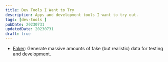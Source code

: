 ```yaml
---
title: Dev Tools I Want to Try
description: Apps and development tools I want to try out.
tags: [dev-tools ]
pubDate: 20230731
updatedDate: 20230731
draft: true
---
```


- [Faker](https://fakerjs.dev/): Generate massive amounts of fake (but realistic) data for testing and development.
